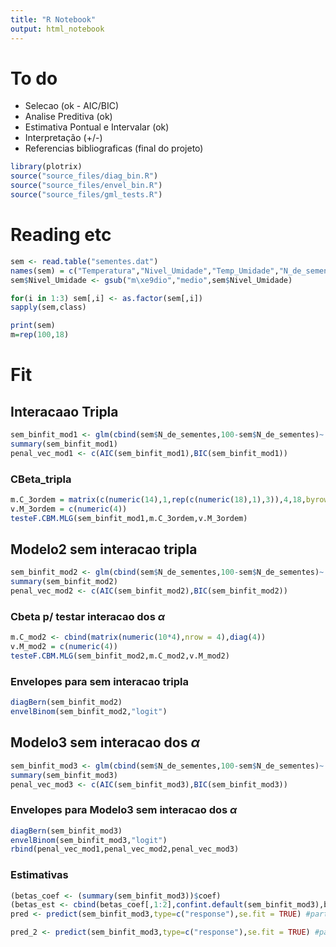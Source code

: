 ```yaml
---
title: "R Notebook"
output: html_notebook
---
```


# To do

- Selecao (ok - AIC/BIC)
- Analise Preditiva (ok)
- Estimativa Pontual e Intervalar (ok)
- Interpretação (+/-)
- Referencias bibliograficas (final do projeto)


```r
library(plotrix)
source("source_files/diag_bin.R")
source("source_files/envel_bin.R")
source("source_files/gml_tests.R")
```


# Reading etc
```r
sem <- read.table("sementes.dat")
names(sem) = c("Temperatura","Nivel_Umidade","Temp_Umidade","N_de_sementes")
sem$Nivel_Umidade <- gsub("m\xe9dio","medio",sem$Nivel_Umidade)

for(i in 1:3) sem[,i] <- as.factor(sem[,i])
sapply(sem,class)

print(sem)
m=rep(100,18)
```

# Fit

## Interacaao Tripla

```r
sem_binfit_mod1 <- glm(cbind(sem$N_de_sementes,100-sem$N_de_sementes)~ Nivel_Umidade*Temp_Umidade + Temperatura*Nivel_Umidade + Temperatura*Temp_Umidade + Temperatura*Temp_Umidade*Nivel_Umidade,sem,family = binomial())
summary(sem_binfit_mod1)
penal_vec_mod1 <- c(AIC(sem_binfit_mod1),BIC(sem_binfit_mod1))
```
### CBeta_tripla
```r
m.C_3ordem = matrix(c(numeric(14),1,rep(c(numeric(18),1),3)),4,18,byrow = TRUE)
v.M_3ordem = c(numeric(4))
testeF.CBM.MLG(sem_binfit_mod1,m.C_3ordem,v.M_3ordem)
```


## Modelo2 sem interacao tripla
```r
sem_binfit_mod2 <- glm(cbind(sem$N_de_sementes,100-sem$N_de_sementes)~ Nivel_Umidade*Temp_Umidade + Temperatura*Nivel_Umidade + Temperatura*Temp_Umidade,sem,family = binomial())
summary(sem_binfit_mod2)
penal_vec_mod2 <- c(AIC(sem_binfit_mod2),BIC(sem_binfit_mod2))
```
### Cbeta p/ testar interacao dos $\alpha$
```r
m.C_mod2 <- cbind(matrix(numeric(10*4),nrow = 4),diag(4))
v.M_mod2 = c(numeric(4))
testeF.CBM.MLG(sem_binfit_mod2,m.C_mod2,v.M_mod2)
```
### Envelopes para sem interacao tripla
```r
diagBern(sem_binfit_mod2)
envelBinom(sem_binfit_mod2,"logit")
```

## Modelo3 sem interacao dos $\alpha$
```r
sem_binfit_mod3 <- glm(cbind(sem$N_de_sementes,100-sem$N_de_sementes)~ Nivel_Umidade*Temp_Umidade + Temperatura,sem,family = binomial())
summary(sem_binfit_mod3)
penal_vec_mod3 <- c(AIC(sem_binfit_mod3),BIC(sem_binfit_mod3))
```
### Envelopes para Modelo3 sem interacao dos $\alpha$
```r
diagBern(sem_binfit_mod3)
envelBinom(sem_binfit_mod3,"logit")
rbind(penal_vec_mod1,penal_vec_mod2,penal_vec_mod3)
```


### Estimativas
```r
(betas_coef <- (summary(sem_binfit_mod3))$coef)
(betas_est <- cbind(betas_coef[,1:2],confint.default(sem_binfit_mod3),betas_coef[,3:4]))
pred <- predict(sem_binfit_mod3,type=c("response"),se.fit = TRUE) #parte da analise preditiva
```

```r
pred_2 <- predict(sem_binfit_mod3,type=c("response"),se.fit = TRUE) #parte da analise preditiva
```


